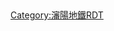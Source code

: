 {{Routemap
|inline=<includeonly>1</includeonly>
|title-color=white
|title-bg={{沈阳地铁颜色|4}}
|title=沈阳地铁4号线
|map=
uextKBHFa~~ ~~[[望花街站|望花街]]
uextBHF~~ ~~[[劳动路站 (沈阳)|劳动路]]
uextBHF~~ ~~[[望花屯站|望花屯]]
uextBHF~~ ~~[[观泉路站|观泉路]]
uextBHF~~ ~~[[上园路站|上园路]]
utCONTgq\uxtTINTt\utCONTfq~~ ~~[[北大营街站|北大营街]]~~{{rint|沈阳|10}}
uextBHF~~ ~~[[吉祥站 (沈阳)|吉祥]]
uextBHF~~ ~~[[沈阳大学站|沈阳大学]]
\CONTgq\uxmtKRZ\HUBa!~BHFq\CONTfq~~ ~~[[File:China Railways.svg|14px]][[沈阳北站]]~~国铁[[京哈客运专线]]等
HUBrg\HUBq!~uextBHF\HUBrf~~ ~~[[沈阳北站站|沈阳北站]]
utCONTgq\HUBe!~utBHFq\uxtKRZtu\utCONTfq\~~ ~~ ~~{{rint|沈阳|2}}
uextBHF~~ ~~[[皇寺路站|皇寺路]]
uextBHF~~ ~~[[市府大路站|市府大路]]
utCONTgq\uxtTINTt\utCONTfq~~ ~~[[太原街站|太原街]]~~{{rint|沈阳|1}}
uextBHF~~ ~~[[南五马路站|南五马路]]
uextBHF~~ ~~[[砂阳路站|砂阳路]]
uextBHF~~ ~~[[长白北站|长白北]]
uextBHF~~ ~~[[长白岛站|长白岛]]
utCONTgq\uxtTINTt\utCONTfq~~ ~~[[长白南站|长白南]]~~{{rint|沈阳|9}}
uextBHF~~ ~~[[王士屯站|王士屯]]
uextBHF~~ ~~[[上河村站|上河村]]
uextBHF~~ ~~[[红椿路站|红椿路]]
uextBHF~~ ~~[[城建学院站|城建学院]]
leer\CONTgq\uxmtKRZ\HUBa!~BHFq\CONTfq~~ ~~[[File:China Railways.svg|14px]][[沈阳南站]]~~国铁[[沈丹客运专线]]等
\utCONTgq\uxtKRZto\HUB!~utBHFq\utCONTfq~~ ~~ ~~{{rint|沈阳|10}}
\HUBaq!~uextBHF\HUBrf~~ ~~[[沈阳南站站|沈阳南站]]
uextKBHFe~~ ~~[[创新路站 (沈阳)|创新路]]
}}<noinclude>
‎
{{Rdt intro|[[沈阳地铁4号线]]}}
[[Category:瀋陽地鐵RDT]]
</noinclude>